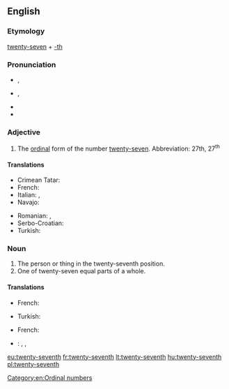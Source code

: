 ==English==

===Etymology===
[[twenty-seven]] + [[-th]]

===Pronunciation===
* {{IPA|/ˌtwɛn(t)iˈsɛvənθ/}}, {{X-SAMPA|/%twEn(t)i"sEv@nT/}}
* {{IPA|/ˌtwʌn(t)iˈsɛvənθ/}}, {{X-SAMPA|/%twVn(t)i"sEv@nT/}}
* {{hyphenation|twen|ty|sev|enth}}
* {{rhymes|ɛvənθ}}

===Adjective===
{{en-adj|-}}

# The [[ordinal]] form of the number [[twenty-seven]]. Abbreviation: 27th, 27<sup>th</sup>

====Translations====
{{trans-top|ordinal for of twenty-seven}}
* Crimean Tatar: {{tø|crh|yigirmi yedinci}}
* French: {{t|fr|vingt-septième}}
* Italian: {{t|it|ventisettesimo|m}}, {{t|it|ventisettesima|f}}
* Navajo: {{tø|nv|naadįįtsostsʼid góneʼ}}
{{trans-mid}}
* Romanian: {{t|ro|douăzeci și șaptelea|m}}, {{t|ro|douăzeci și șaptea|f}}
* Serbo-Croatian: {{t|sh|dvadesetsedmi}}
* Turkish: {{t-|tr|yirmi yedinci}}
{{trans-bottom}}

===Noun===
{{en-noun}}

# The person or thing in the twenty-seventh position.
# One of twenty-seven equal parts of a whole.

====Translations====
{{trans-top|person or thing in the twenty-seventh position}}
* French: {{t|fr|vingt-septième|m|f}}
{{trans-mid}}
* Turkish: {{t-|tr|yirmi yedinci}}
{{trans-bottom}}

{{trans-top|one of twenty-seven parts}}
* French: {{t|fr|vingt-septième|m}}
{{trans-mid}}
{{trans-bottom}}

{{checktrans-top}}
* {{ttbc|it}}: {{t|it|ventisettesimo|m}}, {{qualifier|1}} {{t|it|ventisettesima|f}}, {{qualifier|2}} {{t|it|ventisettesimo|m}}
{{trans-mid}}
{{trans-bottom}}

[[Category:en:Ordinal numbers]]

[[eu:twenty-seventh]]
[[fr:twenty-seventh]]
[[lt:twenty-seventh]]
[[hu:twenty-seventh]]
[[pl:twenty-seventh]]
